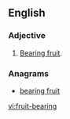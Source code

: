 ==English==

===Adjective===
{{en-adj|head=[[fruit]]-[[bearing]]|-}}

# {{context|of a species of tree, a specific tree, a branch, etc.}} [[bear fruit|Bearing fruit]].

===Anagrams===
* [[bearing fruit#English|bearing fruit]]

[[vi:fruit-bearing]]